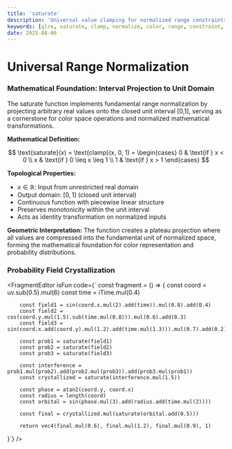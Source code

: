 ```yaml
---
title: 'saturate'
description: 'Universal value clamping for normalized range constraints and color space optimization'
keywords: [glre, saturate, clamp, normalize, color, range, constraint, optimization]
date: 2025-08-06
---
```



# Universal Range Normalization

### Mathematical Foundation: Interval Projection to Unit Domain

The saturate function implements fundamental range normalization by projecting arbitrary real values onto the closed unit interval [0,1], serving as a cornerstone for color space operations and normalized mathematical transformations.

**Mathematical Definition:**

$$
\text{saturate}(x) = \text{clamp}(x, 0, 1) = \begin{cases}
0 & \text{if } x < 0 \\
x & \text{if } 0 \leq x \leq 1 \\
1 & \text{if } x > 1
\end{cases}
$$

**Topological Properties:**

- $x \in \mathbb{R}$: Input from unrestricted real domain
- Output domain: $[0, 1]$ (closed unit interval)
- Continuous function with piecewise linear structure
- Preserves monotonicity within the unit interval
- Acts as identity transformation on normalized inputs

**Geometric Interpretation:**
The function creates a plateau projection where all values are compressed into the fundamental unit of normalized space, forming the mathematical foundation for color representation and probability distributions.

### Probability Field Crystallization

<FragmentEditor
        isFun
        code={`
const fragment = () => {
        const coord = uv.sub(0.5).mul(6)
        const time = iTime.mul(0.4)
        
        const field1 = sin(coord.x.mul(2).add(time)).mul(0.8).add(0.4)
        const field2 = cos(coord.y.mul(1.5).sub(time.mul(0.8))).mul(0.6).add(0.3)
        const field3 = sin(coord.x.add(coord.y).mul(1.2).add(time.mul(1.3))).mul(0.7).add(0.2)
        
        const prob1 = saturate(field1)
        const prob2 = saturate(field2)
        const prob3 = saturate(field3)
        
        const interference = prob1.mul(prob2).add(prob2.mul(prob3)).add(prob3.mul(prob1))
        const crystallized = saturate(interference.mul(1.5))
        
        const phase = atan2(coord.y, coord.x)
        const radius = length(coord)
        const orbital = sin(phase.mul(3).add(radius.add(time.mul(2))))
        
        const final = crystallized.mul(saturate(orbital.add(0.5)))
        
        return vec4(final.mul(0.6), final.mul(1.2), final.mul(0.9), 1)
}`}
/>
